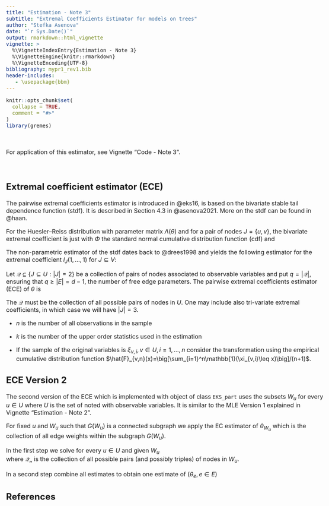 ---
title: "Estimation - Note 3"
subtitle: "Extremal Coefficients Estimator for models on trees"
author: "Stefka Asenova"
date: "`r Sys.Date()`"
output: rmarkdown::html_vignette
vignette: >
  %\VignetteIndexEntry{Estimation - Note 3}
  %\VignetteEngine{knitr::rmarkdown}
  %\VignetteEncoding{UTF-8}
bibliography: mypr1_rev1.bib
header-includes:
   - \usepackage{bbm}
---

<style type="text/css">
  body{
  font-size: 12pt;
  max-width: 1000px;
  margin-left: auto;
  margin-right: auto;
}
</style>



```{r setup, include = FALSE}
knitr::opts_chunk$set(
  collapse = TRUE,
  comment = "#>"
)
library(gremes)

```


<br>

For application of this estimator, see Vignette "Code - Note 3".

<br>

## Extremal coefficient estimator (ECE)

The pairwise extremal coefficients estimator is introduced in @eks16, is based on the bivariate stable tail dependence function (stdf). It is described in Section 4.3 in  @asenova2021. More on the stdf can be found in @haan.

For the Huesler--Reiss distribution with parameter matrix $\Lambda(\theta)$ and for a pair of nodes $J = \{u, v\}$, the bivariate extremal coefficient is just 
\begin{equation}
l_J(1, 1) = 2 \Phi(\lambda_{uv}(\theta)),
\end{equation}
with $\Phi$ the standard normal cumulative distribution function (cdf) and 
\begin{equation} 
	\big(\Lambda(\theta)\big)_{ij}
	= \lambda^2_{ij}(\theta)
	= \frac{1}{4}\sum_{e \in p(i,j)} \theta_e^2\, , \qquad i,j\in V, \ i \ne j, e\in E.
\end{equation}

The non-parametric estimator of the stdf dates back to @drees1998 and yields the following estimator for the extremal coefficient $l_J(1, \ldots, 1)$ for $J \subseteq V$:
\begin{equation} 
\label{eqn:lJkn}
  \hat{l}_{J;n,k}(1,\ldots,1)
  =
  \frac{1}{k}\sum_{i=1}^n
  \mathbb{1}\left( \max_{j \in J} n\hat{F}_{j,n}(\xi_{j,i}) >n+1/2-k \right).
\end{equation}

Let $\mathcal{Q} \subseteq \{ J \subseteq U : |J| = 2 \}$ be a collection of pairs of nodes associated to observable variables and put $q = |\mathcal{Q}|$, ensuring that $q \ge |E| = d-1$, the number of free edge parameters. The pairwise extremal coefficients estimator (ECE) of $\theta$ is
\begin{equation} 
\label{eqn:ECE}
	\hat{\theta}^{\mathrm{ECE}}_{n,k}
	=
	\arg\min_{\theta \in (0,\infty)^{|E|}}
	\sum_{J \in \mathcal{Q}} \left( \hat{l}_{J;n,k}(1,1) - l_J(1, 1;\theta) \right)^2.
\end{equation}    

The $\mathcal{Q}$ must be the collection of all possible pairs of nodes in $U$. One may include also tri-variate extremal coefficients, in which case we will have $|J|=3$.


- $n$ is the number of all observations in the sample

- $k$ is the number of the upper order statistics used in the estimation

- If the sample of the original variables is $\xi_{v,i}, v\in U, i=1,\ldots, n$ consider the transformation using the empirical cumulative distribution function $\hat{F}_{v,n}(x)=\big[\sum_{i=1}^n\mathbb{1}(\xi_{v,i}\leq x)\big]/(n+1)$.

## ECE Version 2  

The second version of the ECE which is implemented with object of class `EKS_part` uses the subsets $W_u$ for every $u\in U$ where $U$ is the set of noted with observable variables. It is similar to the MLE Version 1 explained in Vignette "Estimation - Note 2".

For fixed $u$ and $W_u$ such that $G(W_u)$ is a connected subgraph we apply the EC estimator of $\theta_{W_u}$ which is the collection of all edge weights within the subgraph $G(W_u)$. 

In the first step we solve for every $u\in U$ and given $W_u$
\begin{equation}
	\hat{\theta}_{W_u,n,k}
	=
	\arg\min_{\theta \in (0,\infty)^{|W_u|-1}}
	\sum_{J \in \mathcal{Q_u}} \left( \hat{l}_{J;n,k}(1,1) - l_J(1, 1;\theta) \right)^2.
\end{equation}    
where $\mathcal{Q_u}$ is the collection of all possible pairs (and possibly triples) of nodes in $W_u$. 

In a second step combine all estimates to obtain one estimate of $(\theta_e, e\in E)$

\begin{equation} 
    \hat{\theta}^{\mathrm{ECEp}}_{k,n}
    =
    \min_{\theta\in [0,\infty)^{|E|}}
    \sum_{u\in U}\sum_{e\in E}(\hat{\theta}_{e,W_u}-\theta_{e})^2.
    \end{equation}

## References
